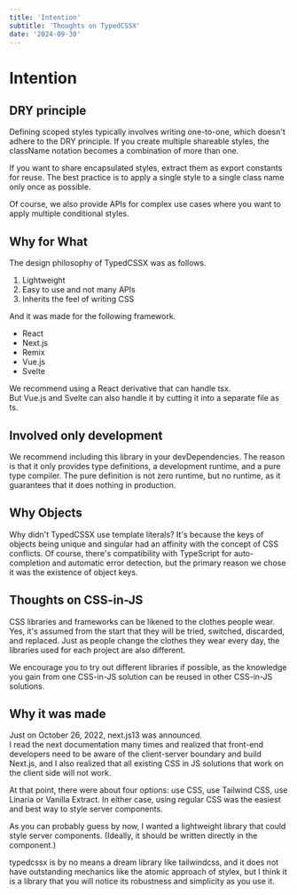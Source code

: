 ```yaml
---
title: 'Intention'
subtitle: 'Thoughts on TypedCSSX'
date: '2024-09-30'
---
```


<TocBot />

# Intention

## DRY principle
Defining scoped styles typically involves writing one-to-one, which doesn't adhere to the DRY principle.
If you create multiple shareable styles, the className notation becomes a combination of more than one.

If you want to share encapsulated styles, extract them as export constants for reuse.
The best practice is to apply a single style to a single class name only once as possible.

Of course, we also provide APIs for complex use cases where you want to apply multiple conditional styles.

## Why for What
The design philosophy of TypedCSSX was as follows.
1. Lightweight
2. Easy to use and not many APIs
3. Inherits the feel of writing CSS

And it was made for the following framework.  
- React
- Next.js
- Remix
- Vue.js 
- Svelte

We recommend using a React derivative that can handle tsx.  
But Vue.js and Svelte can also handle it by cutting it into a separate file as ts.

## Involved only development
We recommend including this library in your devDependencies.
The reason is that it only provides type definitions, a development runtime, and a pure type compiler.
The pure definition is not zero runtime, but no runtime, as it guarantees that it does nothing in production.


## Why Objects
Why didn't TypedCSSX use template literals?
It's because the keys of objects being unique and singular had an affinity with the concept of CSS conflicts.
Of course, there's compatibility with TypeScript for auto-completion and automatic error detection,
but the primary reason we chose it was the existence of object keys.

## Thoughts on CSS-in-JS    
CSS libraries and frameworks can be likened to the clothes people wear.
Yes, it's assumed from the start that they will be tried, switched, discarded, and replaced.
Just as people change the clothes they wear every day, the libraries used for each project are also different.

We encourage you to try out different libraries if possible, as the knowledge you gain from one CSS-in-JS solution can be reused in other CSS-in-JS solutions.

## Why it was made
Just on October 26, 2022, next.js13 was announced.  
I read the next documentation many times and realized that front-end developers need to be aware of the client-server boundary and build Next.js, and I also realized that all existing CSS in JS solutions that work on the client side will not work.

At that point, there were about four options: use CSS, use Tailwind CSS, use Linaria or Vanilla Extract. In either case, using regular CSS was the easiest and best way to style server components.

As you can probably guess by now, I wanted a lightweight library that could style server components. (Ideally, it should be written directly in the component.)

typedcssx is by no means a dream library like tailwindcss, and it does not have outstanding mechanics like the atomic approach of stylex, but I think it is a library that you will notice its robustness and simplicity as you use it.

